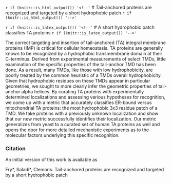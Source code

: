 
`r if (knitr::is_html_output()) '<!--'`
# Tail-anchored proteins are recognized and targeted by a short hydrophobic patch
`r if (knitr::is_html_output()) '-->'`

`r if (knitr::is_latex_output()) '<!--'`
# A short hydrophobic patch classifies TA proteins
`r if (knitr::is_latex_output()) '-->'`


The correct targeting and insertion of tail-anchored (TA) integral membrane proteins (IMP) is critical for cellular homeostasis. TA proteins are generally known to be recognized by a hydrophobic transmembrane domain at their C-terminus. Derived from experimental measurements of select TMDs, little examination of the specific properties of the tail-anchor TMD has been done. As a result, many TMDs, like those with low hydrophobicity, are poorly treated by the common heuristic of a TMDs overall hydrophobicity. Given that hydrophobic residues on these TMDs appear in particular geometries, we sought to more clearly infer the geometric properties of tail-anchor alpha helices. By curating TA proteins with experimentally determined localizations and assessing various hypotheses for recognition, we come up with a metric that accurately classifies ER-bound versus mitochondrial TA proteins: the most hydrophobic 3x3 residue patch of a TMD. We take proteins with a previously unknown localization and show that our new metric successfully identifies their localization. Our metric generalizes from yeast to a curated set of human TA proteins as well and opens the door for more detailed mechanistic experiments as to the molecular factors underlying this specific recognition.

### Citation

An initial version of this work is available as

Fry\*, Saladi\*, Clemons. Tail-anchored proteins are recognized and targeted by a short hydrophobic patch

